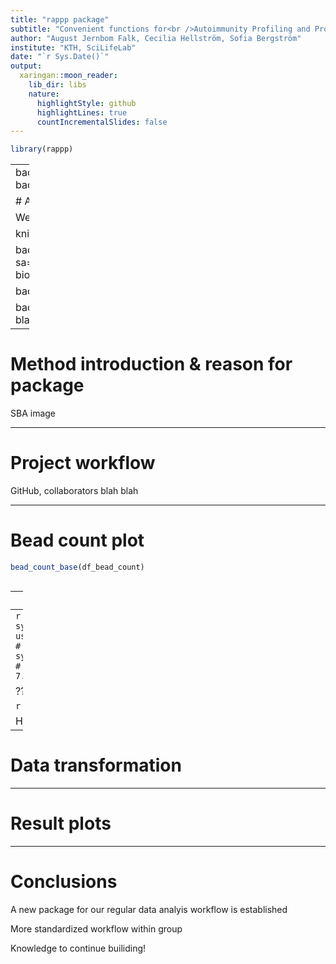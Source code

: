 ```yaml
---
title: "rappp package"
subtitle: "Convenient functions for<br />Autoimmunity Profiling and Protein Profiling<br />data analysis using R"
author: "August Jernbom Falk, Cecilia Hellström, Sofia Bergström"
institute: "KTH, SciLifeLab"
date: "`r Sys.Date()`"
output:
  xaringan::moon_reader:
    lib_dir: libs
    nature:
      highlightStyle: github
      highlightLines: true
      countIncrementalSlides: false
---
```

```r
library(rappp)
```

---
background-image: url(https://ki.se/sites/default/files/migrate/styles/adaptive/public/scilifelab-in-stockholm.jpg)
background-position: right
background-size: contain

# Affinity proteomics
## Protein profiling and Autoimmunity profiling
???
# Introduction

We are from SciLifeLab
blah blah
loggor


knitr::include_graphics("../rappp_pictures/scilifelab.jpg")


background-image: url(https://www.google.com/url?sa=i&source=images&cd=&ved=2ahUKEwiLgISspfbiAhVYwcQBHYArBD4QjRx6BAgBEAU&url=https%3A%2F%2Fki.se%2Fen%2Fresearch%2Fmolecular-biosciences-scilifelab&psig=AOvVaw0gD29mG-DViOdCo8-lWXcA&ust=1561059260613190)


background-image: url(https://upload.wikimedia.org/wikipedia/commons/b/be/Sharingan_triple.svg)

background-image: url(https://thumb.mp-farm.com/90584852/preview.jpg)
https://thumb.mp-farm.com/90584852/preview.jpg
We are from SciLifeLab
blah blah
loggor
 
---

# Method introduction & reason for package

SBA image

---

# Project workflow
GitHub, collaborators
blah blah

---

# Bead count plot

```r

bead_count_base(df_bead_count)



```

--
```r
bead_count_ggplot(df_bead_count)

```
--
```r
#> system.time(bead_count_base(df_bead_count))
#   user  system elapsed 
# 16.030   0.140  16.255 
#
#
#> system.time(bead_count_ggplot(df_bead_count))
#   user  system elapsed 
#  7.012   0.171   7.233
```


???

```r
median(c(3,5,7,9,26,27))
```


Hej syns detta?
incl benchmark?

---

# Data transformation

---

# Result plots

---

# Conclusions

A new package for our regular data analyis workflow is established

More standardized workflow within group

Knowledge to continue builiding!
